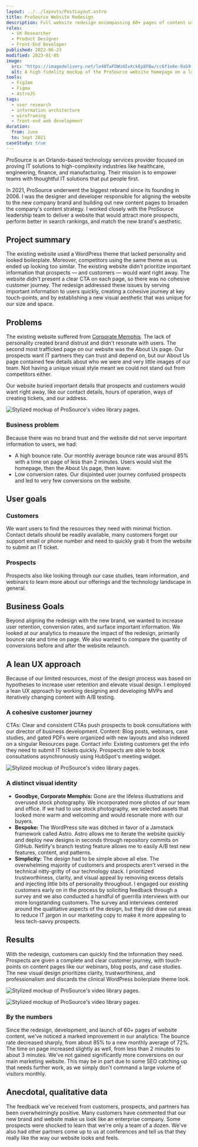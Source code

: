 ```yaml
---
layout: ../../layouts/PostLayout.astro
title: ProSource Website Redesign
description: Full website redesign encompassing 60+ pages of content using a lean UX approach — all done in about 4 months.
roles:
  - UX Researcher
  - Product Designer
  - Front-End Developer
published: 2022-06-23
modified: 2023-01-05
image:
  src: "https://imagedelivery.net/le40TwFDWUdIvXckEp8FBw/cc6f1e8e-9a59-42d2-d713-8d1d8d98bb00/w=800,h=600,format=webp,quality=90"
  alt: A high-fidelity mockup of the ProSource website homepage on a laptop.
tools:
  - FigJam
  - Figma
  - AstroJS
tags:
  - user research
  - information architecture
  - wireframing
  - front-end web development
duration:
  from: June
  to: Sept 2021
caseStudy: true
---
```




ProSource is an Orlando-based technology services provider focused on proving IT solutions to high-complexity industries like healthcare, engineering, finance, and manufacturing. Their mission is to empower teams with thoughtful IT solutions that put people first.

In 2021, ProSource underwent the biggest rebrand since its founding in 2006. I was the designer and developer responsible for aligning the website to the new company brand and building out new content pages to broaden the company's content strategy. I worked closely with the ProSource leadership team to deliver a website that would attract more prospects, perform better in search rankings, and match the new brand's aesthetic.

## Project summary

The existing website used a WordPress theme that lacked personality and looked boilerplate. Moreover, competitors using the same theme as us ended up looking too similar.
The existing website didn't prioritize important information that prospects — and customers — would want right away. The website didn't present a clear CTA on each page, so there was no cohesive customer journey.
The redesign addressed these issues by serving important information to users quickly, creating a cohesive journey at key touch-points, and by establishing a new visual aesthetic that was unique for our size and space.

## Problems

The existing website suffered from [Corporate Memphis](https://en.wikipedia.org/wiki/Corporate_Memphis). The lack of personality created brand distrust and didn't resonate with users. The second most trafficked page on our website was the About Us page. Our prospects want IT partners they can trust and depend on, but our About Us page contained few details about who we were and very little images of our team. Not having a unique visual style meant we could not stand out from competitors either.

Our website buried important details that prospects and customers would want right away, like our contact details, hours of operation, ways of creating tickets, and our address.

<Image
	src="https://imagedelivery.net/le40TwFDWUdIvXckEp8FBw/50deb825-2188-4694-d164-b5662b6f6800/w=1600,h=1200,format=webp"
	alt="Stylized mockup of ProSource's video library pages."
	class="sm:rounded-lg w-full"
/>

### Business problem

Because there was no brand trust and the website did not serve important information to users, we had:

- A high bounce rate. Our monthly average bounce rate was around 85% with a time on page of less than 2 minutes. Users would visit the homepage, then the About Us page, then leave.
- Low conversion rates. Our disjointed user journey confused prospects and led to very few conversions on the website.

## User goals

### Customers

We want users to find the resources they need with minimal friction. Contact details should be readily available, many customers forget our support email or phone number and need to quickly grab it from the website to submit an IT ticket.

### Prospects

Prospects also like looking through our case studies, team information, and webinars to learn more about our offerings and the technology landscape in general.

## Business Goals

Beyond aligning the redesign with the new brand, we wanted to increase user retention, conversion rates, and surface important information. We looked at our analytics to measure the impact of the redesign, primarily bounce rate and time on page. We also wanted to compare the quantity of conversions before and after the website relaunch.

## A lean UX approach

Because of our limited resources, most of the design process was based on hypotheses to increase user retention and elevate visual design. I employed a lean UX approach by working designing and developing MVPs and iteratively changing content with A/B testing.

<div class="sm:-mx-4 md:-mx-8 my-8 not-prose">
	<CompareSlider
		imageA={{
			src: "https://imagedelivery.net/le40TwFDWUdIvXckEp8FBw/cfc814c6-552f-4b34-703e-0c598db41600/public",
		}}
		imageB={{
			src: "https://imagedelivery.net/le40TwFDWUdIvXckEp8FBw/4ea8e6b8-9a33-4847-bb2a-0d778753fc00/public",
		}}
		client:visible
	/>
</div>

### A cohesive customer journey

CTAs: Clear and consistent CTAs push prospects to book consultations with our director of business development.
Content: Blog posts, webinars, case studies, and gated PDFs were organized with new layouts and also indexed on a singular Resources page.
Contact info: Existing customers get the info they need to submit IT tickets quickly. Prospects are able to book consultations asynchronously using HubSpot's meeting widget.

<Image
	src="https://imagedelivery.net/le40TwFDWUdIvXckEp8FBw/eafbffcb-1b20-497d-07da-da0ec7b8e500/w=1600,h=1200,format=webp"
	alt="Stylized mockup of ProSource's video library pages."
	class="sm:rounded-lg w-full"
/>

### A distinct visual identity

- **Goodbye, Corporate Memphis:** Gone are the lifeless illustrations and overused stock photography. We incorporated more photos of our team and office. If we had to use stock photography, we selected assets that looked more warm and welcoming and would resonate more with our buyers.
- **Bespoke:** The WordPress site was ditched in favor of a Jamstack framework called Astro. Astro allows me to iterate the website quickly and deploy new designs in seconds through repository commits on GitHub. Netlify's branch testing feature allows me to easily A/B test new features, content, and patterns.
- **Simplicity:** The design had to be simple above all else. The overwhelming majority of customers and prospects aren't versed in the technical nitty-gritty of our technology stack. I prioritized trustworthiness, clarity, and visual appeal by removing excess details and injecting little bits of personality throughout.
  I engaged our existing customers early on in the process by soliciting feedback through a survey and we also conducted a handful of guerrilla interviews with our more longstanding customers. The survey and interviews centered around the qualitative aspects of the design, but they did draw out areas to reduce IT jargon in our marketing copy to make it more appealing to less tech-savvy prospects.

## Results

With the redesign, customers can quickly find the information they need. Prospects are given a complete and clear customer journey, with touch-points on content pages like our webinars, blog posts, and case studies. The new visual design prioritizes clarity, trustworthiness, and professionalism and discards the clinical WordPress boilerplate theme look.

<Image
	src="https://imagedelivery.net/le40TwFDWUdIvXckEp8FBw/f5d4feb8-46f5-44ba-f9ef-2dfe20a9be00/w=1600,h=1200,format=webp"
	alt="Stylized mockup of ProSource's video library pages."
	class="sm:rounded-lg w-full"
/>

<img
	src="https://cdn.dribbble.com/users/3271731/screenshots/20504981/media/7dfb0280bf2f1871d1b64daff499b9a9.gif"
	alt="Stylized mockup of ProSource's video library pages."
	class="sm:rounded-lg w-full"
	loading="lazy"
	decoding="async"
/>

### By the numbers

Since the redesign, development, and launch of 60+ pages of website content, we've noticed a marked improvement in our analytics:
The bounce rate decreased sharply, from about 85% to a new monthly average of 72%.
The time on page increased slightly as well, from less than 2 minutes to about 3 minutes.
We've not gained significantly more conversions on our main marketing website. This may be in part due to some SEO catching up that needs further work, as we simply don't command a large volume of visitors monthly.

## Anecdotal, qualitative data

The feedback we've received from customers, prospects, and partners has been overwhelmingly positive. Many customers have commented that our new brand and website make us look like an enterprise company. Some prospects were shocked to learn that we're only a team of a dozen. We've also had other partners come up to us at conferences and tell us that they really like the way our website looks and feels.
